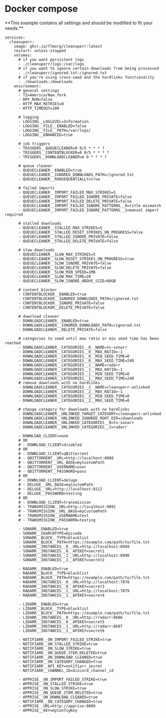 
# Docker compose

<Note>
    **This example contains all settings and should be modified to fit your needs.**
</Note>

```
services:
  cleanuperr:
    image: ghcr.io/flmorg/cleanuperr:latest
    restart: unless-stopped
    volumes:
      # if you want persistent logs
      - ./cleanuperr/logs:/var/logs
      # if you want to ignore certain downloads from being processed
      - ./cleanuperr/ignored.txt:/ignored.txt
      # if you're using cross-seed and the hardlinks functionality
      - ./downloads:/downloads
    environment:
      # general settings
      - TZ=America/New_York
      - DRY_RUN=false
      - HTTP_MAX_RETRIES=0
      - HTTP_TIMEOUT=100

      # logging
      - LOGGING__LOGLEVEL=Information
      - LOGGING__FILE__ENABLED=false
      - LOGGING__FILE__PATH=/var/logs/
      - LOGGING__ENHANCED=true

      # job triggers
      - TRIGGERS__QUEUECLEANER=0 0/5 * * * ?
      - TRIGGERS__CONTENTBLOCKER=0 0/5 * * * ?
      - TRIGGERS__DOWNLOADCLEANER=0 0 * * * ?

      # queue cleaner
      - QUEUECLEANER__ENABLED=true
      - QUEUECLEANER__IGNORED_DOWNLOADS_PATH=/ignored.txt
      - QUEUECLEANER__RUNSEQUENTIALLY=true

      # failed imports
      - QUEUECLEANER__IMPORT_FAILED_MAX_STRIKES=5
      - QUEUECLEANER__IMPORT_FAILED_IGNORE_PRIVATE=false
      - QUEUECLEANER__IMPORT_FAILED_DELETE_PRIVATE=false
      - QUEUECLEANER__IMPORT_FAILED_IGNORE_PATTERNS__0=title mismatch
      - QUEUECLEANER__IMPORT_FAILED_IGNORE_PATTERNS__1=manual import required

      # stalled downloads
      - QUEUECLEANER__STALLED_MAX_STRIKES=5
      - QUEUECLEANER__STALLED_RESET_STRIKES_ON_PROGRESS=false
      - QUEUECLEANER__STALLED_IGNORE_PRIVATE=false
      - QUEUECLEANER__STALLED_DELETE_PRIVATE=false

      # slow downloads
      - QUEUECLEANER__SLOW_MAX_STRIKES=5
      - QUEUECLEANER__SLOW_RESET_STRIKES_ON_PROGRESS=true
      - QUEUECLEANER__SLOW_IGNORE_PRIVATE=false
      - QUEUECLEANER__SLOW_DELETE_PRIVATE=false
      - QUEUECLEANER__SLOW_MIN_SPEED=1MB
      - QUEUECLEANER__SLOW_MAX_TIME=20
      - QUEUECLEANER__SLOW_IGNORE_ABOVE_SIZE=60GB

      # content blocker
      - CONTENTBLOCKER__ENABLED=true
      - CONTENTBLOCKER__IGNORED_DOWNLOADS_PATH=/ignored.txt
      - CONTENTBLOCKER__IGNORE_PRIVATE=false
      - CONTENTBLOCKER__DELETE_PRIVATE=false

      # download cleaner
      - DOWNLOADCLEANER__ENABLED=true
      - DOWNLOADCLEANER__IGNORED_DOWNLOADS_PATH=/ignored.txt
      - DOWNLOADCLEANER__DELETE_PRIVATE=false

      # categories to seed until max ratio or min seed time has been reached
      - DOWNLOADCLEANER__CATEGORIES__0__NAME=tv-sonarr
      - DOWNLOADCLEANER__CATEGORIES__0__MAX_RATIO=-1
      - DOWNLOADCLEANER__CATEGORIES__0__MIN_SEED_TIME=0
      - DOWNLOADCLEANER__CATEGORIES__0__MAX_SEED_TIME=240
      - DOWNLOADCLEANER__CATEGORIES__1__NAME=radarr
      - DOWNLOADCLEANER__CATEGORIES__1__MAX_RATIO=-1
      - DOWNLOADCLEANER__CATEGORIES__1__MIN_SEED_TIME=0
      - DOWNLOADCLEANER__CATEGORIES__1__MAX_SEED_TIME=240
      # remove downloads with no hardlinks
      - DOWNLOADCLEANER__CATEGORIES__2__NAME=cleanuperr-unlinked
      - DOWNLOADCLEANER__CATEGORIES__2__MAX_RATIO=-1
      - DOWNLOADCLEANER__CATEGORIES__2__MIN_SEED_TIME=0
      - DOWNLOADCLEANER__CATEGORIES__2__MAX_SEED_TIME=0
      
      # change category for downloads with no hardlinks
      - DOWNLOADCLEANER__UNLINKED_TARGET_CATEGORY=cleanuperr-unlinked
      - DOWNLOADCLEANER__UNLINKED_IGNORED_ROOT_DIR=/downloads
      - DOWNLOADCLEANER__UNLINKED_CATEGORIES__0=tv-sonarr
      - DOWNLOADCLEANER__UNLINKED_CATEGORIES__1=radarr

      - DOWNLOAD_CLIENT=none
      # OR
      # - DOWNLOAD_CLIENT=disabled
      # OR
      # - DOWNLOAD_CLIENT=qBittorrent
      # - QBITTORRENT__URL=http://localhost:8080
      # - QBITTORRENT__URL_BASE=myCustomPath
      # - QBITTORRENT__USERNAME=user
      # - QBITTORRENT__PASSWORD=pass
      # OR
      # - DOWNLOAD_CLIENT=deluge
      # - DELUGE__URL_BASE=myCustomPath
      # - DELUGE__URL=http://localhost:8112
      # - DELUGE__PASSWORD=testing
      # OR
      # - DOWNLOAD_CLIENT=transmission
      # - TRANSMISSION__URL=http://localhost:9091
      # - TRANSMISSION__URL_BASE=myCustomPath
      # - TRANSMISSION__USERNAME=test
      # - TRANSMISSION__PASSWORD=testing

      - SONARR__ENABLED=true
      - SONARR__SEARCHTYPE=Episode
      - SONARR__BLOCK__TYPE=blacklist
      - SONARR__BLOCK__PATH=https://example.com/path/to/file.txt
      - SONARR__INSTANCES__0__URL=http://localhost:8989
      - SONARR__INSTANCES__0__APIKEY=secret1
      - SONARR__INSTANCES__1__URL=http://localhost:8990
      - SONARR__INSTANCES__1__APIKEY=secret2

      - RADARR__ENABLED=true
      - RADARR__BLOCK__TYPE=blacklist
      - RADARR__BLOCK__PATH=https://example.com/path/to/file.txt
      - RADARR__INSTANCES__0__URL=http://localhost:7878
      - RADARR__INSTANCES__0__APIKEY=secret3
      - RADARR__INSTANCES__1__URL=http://localhost:7879
      - RADARR__INSTANCES__1__APIKEY=secret4

      - LIDARR__ENABLED=true
      - LIDARR__BLOCK__TYPE=blacklist
      - LIDARR__BLOCK__PATH=https://example.com/path/to/file.txt
      - LIDARR__INSTANCES__0__URL=http://radarr:8686
      - LIDARR__INSTANCES__0__APIKEY=secret5
      - LIDARR__INSTANCES__1__URL=http://radarr:8687
      - LIDARR__INSTANCES__1__APIKEY=secret6

      - NOTIFIARR__ON_IMPORT_FAILED_STRIKE=true
      - NOTIFIARR__ON_STALLED_STRIKE=true
      - NOTIFIARR__ON_SLOW_STRIKE=true
      - NOTIFIARR__ON_QUEUE_ITEM_DELETED=true
      - NOTIFIARR__ON_DOWNLOAD_CLEANED=true
      - NOTIFIARR__ON_CATEGORY_CHANGED=true
      - NOTIFIARR__API_KEY=notifiarr_secret
      - NOTIFIARR__CHANNEL_ID=discord_channel_id

      - APPRISE__ON_IMPORT_FAILED_STRIKE=true
      - APPRISE__ON_STALLED_STRIKE=true
      - APPRISE__ON_SLOW_STRIKE=true
      - APPRISE__ON_QUEUE_ITEM_DELETED=true
      - APPRISE__ON_DOWNLOAD_CLEANED=true
      - NOTIFIARR__ON_CATEGORY_CHANGED=true
      - APPRISE__URL=http://apprise:8000
      - APPRISE__KEY=myConfigKey
```